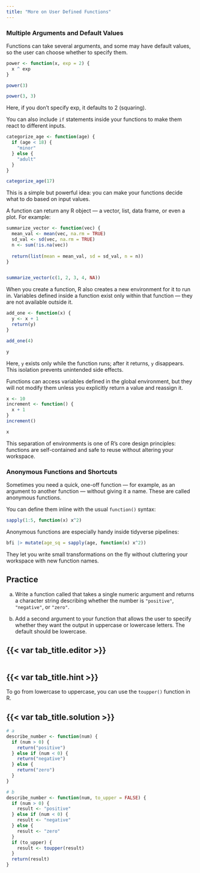 ```yaml
---
title: "More on User Defined Functions"
---
```


### Multiple Arguments and Default Values

Functions can take several arguments, and some may have default values, so the user can choose whether to specify them.

```r
power <- function(x, exp = 2) {
  x ^ exp
}

power(3)

power(3, 3)
```

Here, if you don’t specify exp, it defaults to 2 (squaring).


You can also include `if` statements inside your functions to make them react to different inputs.

```r
categorize_age <- function(age) {
  if (age < 18) {
    "minor"
  } else {
    "adult"
  }
}

categorize_age(17)
```

This is a simple but powerful idea: you can make your functions decide what to do based on input values.

A function can return any R object — a vector, list, data frame, or even a plot. For example:

```r
summarize_vector <- function(vec) {
  mean_val <- mean(vec, na.rm = TRUE)
  sd_val <- sd(vec, na.rm = TRUE)
  n <- sum(!is.na(vec))
  
  return(list(mean = mean_val, sd = sd_val, n = n))
}


summarize_vector(c(1, 2, 3, 4, NA))
```

When you create a function, R also creates a new environment for it to run in. Variables defined inside a function exist only within that function — they are not available outside it.

```r
add_one <- function(x) {
  y <- x + 1
  return(y)
}

add_one(4)

y
```

Here, `y` exists only while the function runs; after it returns, `y` disappears. This isolation prevents unintended side effects.

Functions can access variables defined in the global environment, but they will not modify them unless you explicitly return a value and reassign it.

```r

x <- 10
increment <- function() {
  x + 1
}
increment()

x
```

This separation of environments is one of R’s core design principles: functions are self-contained and safe to reuse without altering your workspace.

### Anonymous Functions and Shortcuts

Sometimes you need a quick, one-off function — for example, as an argument to another function — without giving it a name. These are called anonymous functions.

You can define them inline with the usual `function()` syntax:

```r
sapply(1:5, function(x) x^2)
```

Anonymous functions are especially handy inside tidyverse pipelines:

```r
bfi |> mutate(age_sq = sapply(age, function(x) x^2))
```

They let you write small transformations on the fly without cluttering your workspace with new function names.

::: practice

## Practice

a. Write a function called that takes a single numeric argument and returns a character string describing whether the number is `"positive"`, `"negative"`, or `"zero"`. 

b. Add a second argument to your function that allows the user to specify whether they want the output in uppercase or lowercase letters. The default should be lowercase.

:::: {.panel-tabset}
## {{< var tab_title.editor >}}

```webr-r

```

## {{< var tab_title.hint >}}

To go from lowercase to uppercase, you can use the `toupper()` function in R.

## {{< var tab_title.solution >}}

```r
# a 
describe_number <- function(num) {
  if (num > 0) {
    return("positive")
  } else if (num < 0) {
    return("negative")
  } else {
    return("zero")
  }
}

# b
describe_number <- function(num, to_upper = FALSE) {
  if (num > 0) {
    result <- "positive"
  } else if (num < 0) {
    result <- "negative"
  } else {
    result <- "zero"
  }
  if (to_upper) {
    result <- toupper(result)
  }
  return(result)
}
```
::::

:::


